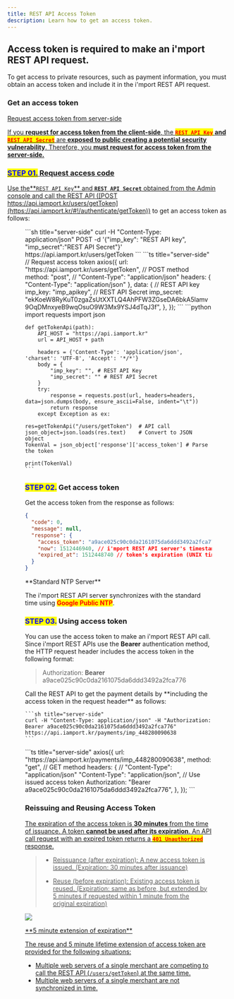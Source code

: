 ```yaml
---
title: REST API Access Token
description: Learn how to get an access token.
---
```



## Access token is required to make an i'mport REST API request.

To get access to private resources, such as payment information, you must obtain an access token and
include it in the i'mport REST API request.

### Get an access token <a href="#undefined" id="undefined" />

<Hint style="danger">
  Request access token from server-side

  If you **request for access token from the client-side**,
  the <mark style="color:red;">**`REST API Key`**</mark> **and** <mark style="color:red;">**`REST API Secret`**</mark>
  are **exposed to public creating a potential security vulnerability**.
  Therefore, you **must request for access token from the server-side.**
</Hint>

### <mark style="color:blue;">**STEP 01.**</mark>  Request access code

Use the**`REST API Key`** and **`REST API Secret`** obtained from the Admin console and call the
REST API ([POST https://api.iamport.kr/users/getToken](https://api.iamport.kr/#!/authenticate/getToken))
to get an access token as follows:

<Figure src="/gitbook-assets/en/image (99).png" caption="Admin Console > REST API Key & REST API Secret" />

<Tabs>
  <Tab title="curl">
    ```sh title="server-side"
    curl -H "Content-Type: application/json" POST -d '{"imp_key": "REST API key", "imp_secret":"REST API Secret"}' https://api.iamport.kr/users/getToken
    ```
  </Tab>

  <Tab title="Node.js">
    ```ts title="server-side"
    // Request access token
    axios({
      url: "https://api.iamport.kr/users/getToken",
      // POST method
      method: "post",
      // "Content-Type": "application/json"
      headers: { "Content-Type": "application/json" },
      data: {
        // REST API key
        imp_key: "imp_apikey",
        // REST API Secret
        imp_secret:
          "ekKoeW8RyKuT0zgaZsUtXXTLQ4AhPFW3ZGseDA6bkA5lamv9OqDMnxyeB9wqOsuO9W3Mx9YSJ4dTqJ3f",
      },
    });
    ```
  </Tab>

  <Tab title="Python">
    ```python
    import requests
    import json

    def getTokenApi(path):
        API_HOST = "https://api.iamport.kr"
        url = API_HOST + path

        headers = {'Content-Type': 'application/json', 'charset': 'UTF-8', 'Accept': '*/*'}
        body = {
            "imp_key": "", # REST API Key
            "imp_secret": "" # REST API Secret
        }
        try:
            response = requests.post(url, headers=headers, data=json.dumps(body, ensure_ascii=False, indent="\t"))
            return response
        except Exception as ex:

    res=getTokenApi("/users/getToken")  # API call
    json_object=json.loads(res.text)    # Convert to JSON object
    TokenVal = json_object['response']['access_token'] # Parse the token

    print(TokenVal)
    ```
  </Tab>
</Tabs>

### <mark style="color:blue;">**STEP 02.**</mark> Get access token

Get the access token from the response as follows:

```json title="Response"
{
  "code": 0,
  "message": null,
  "response": {
    "access_token": "a9ace025c90c0da2161075da6ddd3492a2fca776", // access token
    "now": 1512446940, // i'mport REST API server's timestamp
    "expired_at": 1512448740 // token's expiration (UNIX timestamp, KST)
  }
}
```

<Hint style="info">
  **Standard NTP Server**

  The i'mport REST API server synchronizes with the standard time using <mark style="color:red;">**Google Public NTP**</mark>.
</Hint>

### <mark style="color:blue;">**STEP 03.**</mark>  Using access token

You can use the access token to make an i'mport REST API call. Since i'mport REST APIs use the
**Bearer** authentication method, the HTTP request header includes the access token in the following
format:

> Authorization: **Bearer** a9ace025c90c0da2161075da6ddd3492a2fca776

<Tabs>
  <Tab title="curl">
    Call the REST API to get the payment details by **including the access token in the request header** as follows:

    ```sh title="server-side"
    curl -H "Content-Type: application/json" -H "Authorization: Bearer a9ace025c90c0da2161075da6ddd3492a2fca776" https://api.iamport.kr/payments/imp_448280090638
    ```
  </Tab>

  <Tab title="Node.js">
    ```ts title="server-side"
    axios({
      url: "https://api.iamport.kr/payments/imp_448280090638",
      method: "get", // GET method
      headers: {
        // "Content-Type": "application/json"
        "Content-Type": "application/json",
        // Use issued access token
        Authorization: "Bearer a9ace025c90c0da2161075da6ddd3492a2fca776",
      },
    });
    ```
  </Tab>
</Tabs>

### Reissuing and Reusing Access Token <a href="#access-token" id="access-token" />

The expiration of the access token is **30 minutes** from the time of issuance.
A token **cannot be used after its expiration**.
An API call request with an expired token returns a <mark style="color:red;">**`401 Unauthorized`**</mark> response.

> - Reissuance (after expiration): A new access token is issued.
>   (Expiration: 30 minutes after issuance)
>
> - Reuse (before expiration): Existing access token is reused. (Expiration: same as before,
>   but extended by 5 minutes if requested within 1 minute from the original expiration)

![](/gitbook-assets/en/access_token_reuse.png)

<Hint style="info">
  **5 minute extension of expiration**

  The reuse and 5 minute lifetime extension of access token are provided for the following situations:

  - Multiple web servers of a single merchant are competing to call the REST API (`/users/getToken`) at the same time.
  - Multiple web servers of a single merchant are not synchronized in time.
</Hint>
